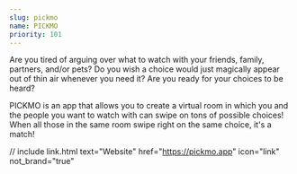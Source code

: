 ```yaml
---
slug: pickmo
name: PICKMO
priority: 101
---
```


Are you tired of arguing over what to watch with your friends, family, partners, and/or pets? Do you wish a choice would just magically appear out of thin air whenever you need it? Are you ready for your choices to be heard?

PICKMO is an app that allows you to create a virtual room in which you and the people you want to watch with can swipe on tons of possible choices! When all those in the same room swipe right on the same choice, it's a match!

// include link.html text="Website" href="https://pickmo.app" icon="link" not_brand="true" 
